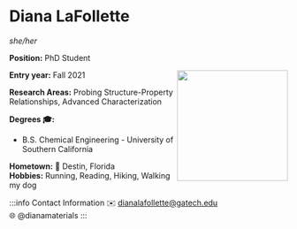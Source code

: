 


# Diana LaFollette
*she/her*

**Position:** PhD Student

<img src={profImage} width="200" align="right"/> 

**Entry year:** Fall 2021<br/>

**Research Areas:** Probing Structure-Property Relationships, Advanced Characterization

**Degrees 🎓:**
- B.S. Chemical Engineering - University of Southern California

**Hometown:** 🏡  Destin, Florida<br/>
**Hobbies:** Running, Reading, Hiking, Walking my dog

:::info Contact Information
✉️ dianalafollette@gatech.edu <br/>
🌐 @dianamaterials
:::

